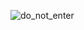 
<PostInit
  id="internet-censorship-in-kazakhstan-part-1"
  imagePath="/img/quitFacebookEcosystem-banner.jpg"
/>

![do_not_enter](/img/do_not_enter.jpg 'Do Not Enter Sign')

<ShareButtons id="internet-censorship-in-kazakhstan-part-1" />

